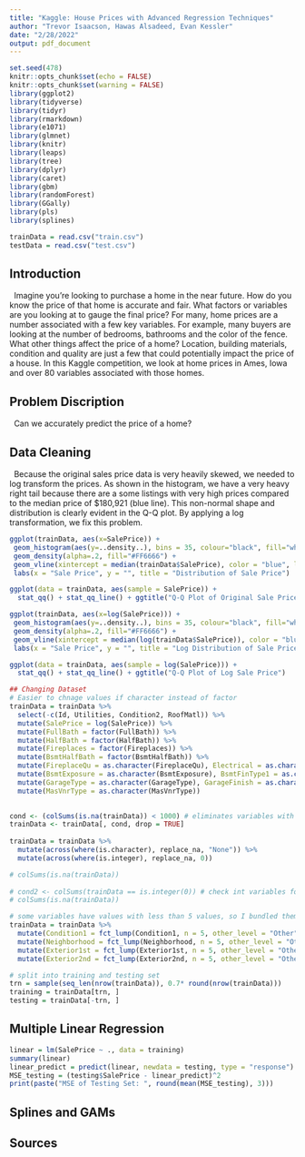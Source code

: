 ```yaml
---
title: "Kaggle: House Prices with Advanced Regression Techniques"
author: "Trevor Isaacson, Hawas Alsadeed, Evan Kessler"
date: "2/28/2022"
output: pdf_document
---
```


```r
set.seed(478)
knitr::opts_chunk$set(echo = FALSE)
knitr::opts_chunk$set(warning = FALSE)
library(ggplot2)
library(tidyverse)
library(tidyr)
library(rmarkdown)
library(e1071)
library(glmnet)
library(knitr)
library(leaps)
library(tree)
library(dplyr)
library(caret)
library(gbm)
library(randomForest)
library(GGally)
library(pls)
library(splines)
```

```r
trainData = read.csv("train.csv")
testData = read.csv("test.csv")
```

## Introduction
|   Imagine you're looking to purchase a home in the near future.  How do you know the price of that home is accurate and fair.  What factors or variables are you looking at to gauge the final price?  For many, home prices are a number associated with a few key variables.  For example, many buyers are looking at the number of bedrooms, bathrooms and the color of the fence.  What other things affect the price of a home?  Location, building materials, condition and quality are just a few that could potentially impact the price of a house.  In this Kaggle competition, we look at home prices in Ames, Iowa and over 80 variables associated with those homes.  





## Problem Discription
|   Can we accurately predict the price of a home?  




## Data Cleaning

|   Because the original sales price data is very heavily skewed, we needed to log transform the prices.  As shown in the histogram, we have a very heavy right tail because there are a  some listings with very high prices compared to the median price of $180,921 (blue line).  This non-normal shape and distribution is clearly evident in the Q-Q plot.  By applying a log transformation, we fix this problem. 

```r
ggplot(trainData, aes(x=SalePrice)) + 
 geom_histogram(aes(y=..density..), bins = 35, colour="black", fill="white") +
 geom_density(alpha=.2, fill="#FF6666") + 
 geom_vline(xintercept = median(trainData$SalePrice), color = "blue", lty = 2) +
 labs(x = "Sale Price", y = "", title = "Distribution of Sale Price")

ggplot(data = trainData, aes(sample = SalePrice)) +
  stat_qq() + stat_qq_line() + ggtitle("Q-Q Plot of Original Sale Price") 
```


```r
ggplot(trainData, aes(x=log(SalePrice))) + 
 geom_histogram(aes(y=..density..), bins = 35, colour="black", fill="white") +
 geom_density(alpha=.2, fill="#FF6666") + 
 geom_vline(xintercept = median(log(trainData$SalePrice)), color = "blue", lty = 2) +
 labs(x = "Sale Price", y = "", title = "Log Distribution of Sale Price")

ggplot(data = trainData, aes(sample = log(SalePrice))) +
  stat_qq() + stat_qq_line() + ggtitle("Q-Q Plot of Log Sale Price") 
```

```r
## Changing Dataset
# Easier to chnage values if character instead of factor 
trainData = trainData %>%
  select(-c(Id, Utilities, Condition2, RoofMatl)) %>%
  mutate(SalePrice = log(SalePrice)) %>%
  mutate(FullBath = factor(FullBath)) %>%
  mutate(HalfBath = factor(HalfBath)) %>%
  mutate(Fireplaces = factor(Fireplaces)) %>%
  mutate(BsmtHalfBath = factor(BsmtHalfBath)) %>%
  mutate(FireplaceQu = as.character(FireplaceQu), Electrical = as.character(Electrical), BsmtQual = as.character(BsmtQual), BsmtCond = as.character(BsmtCond)) %>%
  mutate(BsmtExposure = as.character(BsmtExposure), BsmtFinType1 = as.character(BsmtFinType1), BsmtFinType2 = as.character(BsmtFinType2)) %>%
  mutate(GarageType = as.character(GarageType), GarageFinish = as.character(GarageFinish), GarageCond = as.character(GarageCond), GarageQual = as.character(GarageQual)) %>%
  mutate(MasVnrType = as.character(MasVnrType))
  

cond <- (colSums(is.na(trainData)) < 1000) # eliminates variables with over 1000 NA values
trainData <- trainData[, cond, drop = TRUE]
  
trainData = trainData %>%
  mutate(across(where(is.character), replace_na, "None")) %>%
  mutate(across(where(is.integer), replace_na, 0))

# colSums(is.na(trainData))
  
# cond2 <- colSums(trainData == is.integer(0)) # check int variables for values equal to 0
# colSums(is.na(trainData))
```


```r
# some variables have values with less than 5 values, so I bundled them into "Other"
trainData = trainData %>%
  mutate(Condition1 = fct_lump(Condition1, n = 5, other_level = "Other")) %>%
  mutate(Neighborhood = fct_lump(Neighborhood, n = 5, other_level = "Other")) %>%
  mutate(Exterior1st = fct_lump(Exterior1st, n = 5, other_level = "Other")) %>%
  mutate(Exterior2nd = fct_lump(Exterior2nd, n = 5, other_level = "Other"))
```


```r
# split into training and testing set
trn = sample(seq_len(nrow(trainData)), 0.7* round(nrow(trainData)))
training = trainData[trn, ]
testing = trainData[-trn, ]
```


## Multiple Linear Regression
```r
linear = lm(SalePrice ~ ., data = training)
summary(linear)
linear_predict = predict(linear, newdata = testing, type = "response")
MSE_testing = (testing$SalePrice - linear_predict)^2
print(paste("MSE of Testing Set: ", round(mean(MSE_testing), 3)))
```



## Splines and GAMs



















## Sources





